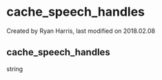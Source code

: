 
# cache_speech_handles 

 Created by  Ryan Harris, last modified on 2018.02.08

## cache_speech_handles

string


